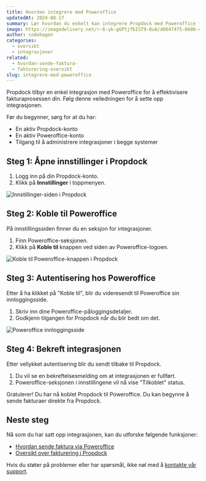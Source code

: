 ```yaml
---
title: Hvordan integrere med Poweroffice
updatedAt: 2024-08-17
summary: Lær hvordan du enkelt kan integrere Propdock med Poweroffice for sømløs fakturering.
image: https://imagedelivery.net/r-6-yk-gGPtjfbIST9-8uA/d0647475-6680-4d13-fb05-a25ba82a6200/public
author: codehagen
categories:
  - oversikt
  - integrasjoner
related:
  - hvordan-sende-faktura-
  - fakturering-oversikt
slug: integrere-med-poweroffice
---
```


Propdock tilbyr en enkel integrasjon med Poweroffice for å effektivisere fakturaprosessen din. Følg denne veiledningen for å sette opp integrasjonen.

<Prerequisites>

Før du begynner, sørg for at du har:

- En aktiv Propdock-konto
- En aktiv Poweroffice-konto
- Tilgang til å administrere integrasjoner i begge systemer

</Prerequisites>

## Steg 1: Åpne innstillinger i Propdock

1. Logg inn på din Propdock-konto.
2. Klikk på **Innstillinger** i toppmenyen.

<Image
  alt="Innstillinger-siden i Propdock"
  src="https://imagedelivery.net/r-6-yk-gGPtjfbIST9-8uA/04f86917-3c64-465f-e3ce-735796271900/public"
  width={1200}
  height={675}
/>

## Steg 2: Koble til Poweroffice

På innstillingssiden finner du en seksjon for integrasjoner. 

1. Finn Poweroffice-seksjonen.
2. Klikk på **Koble til** knappen ved siden av Poweroffice-logoen.

<Image
  alt="Koble til Poweroffice-knappen i Propdock"
  src="https://imagedelivery.net/r-6-yk-gGPtjfbIST9-8uA/b9d84514-7ed3-4b99-1ce0-780e1cc41400/public"
  width={800}
  height={400}
/>

## Steg 3: Autentisering hos Poweroffice

Etter å ha klikket på "Koble til", blir du videresendt til Poweroffice sin innloggingsside.

1. Skriv inn dine Poweroffice-påloggingsdetaljer.
2. Godkjenn tilgangen for Propdock når du blir bedt om det.

<Image
  alt="Poweroffice innloggingsside"
  src="https://imagedelivery.net/r-6-yk-gGPtjfbIST9-8uA/4b2f2231-a8ce-4fe9-f42e-fe2a9e7c7c00/public"
  width={1000}
  height={600}
/>

## Steg 4: Bekreft integrasjonen

Etter vellykket autentisering blir du sendt tilbake til Propdock.

1. Du vil se en bekreftelsesmelding om at integrasjonen er fullført.
2. Poweroffice-seksjonen i innstillingene vil nå vise "Tilkoblet" status.

<Note variant="success">
  Gratulerer! Du har nå koblet Propdock til Poweroffice. Du kan begynne å sende fakturaer direkte fra Propdock.
</Note>

## Neste steg

Nå som du har satt opp integrasjonen, kan du utforske følgende funksjoner:

- [Hvordan sende faktura via Poweroffice](hvordan-sende-faktura-poweroffice)
- [Oversikt over fakturering i Propdock](fakturering-oversikt)

Hvis du støter på problemer eller har spørsmål, ikke nøl med å [kontakte vår support](mailto:support@propdock.no).